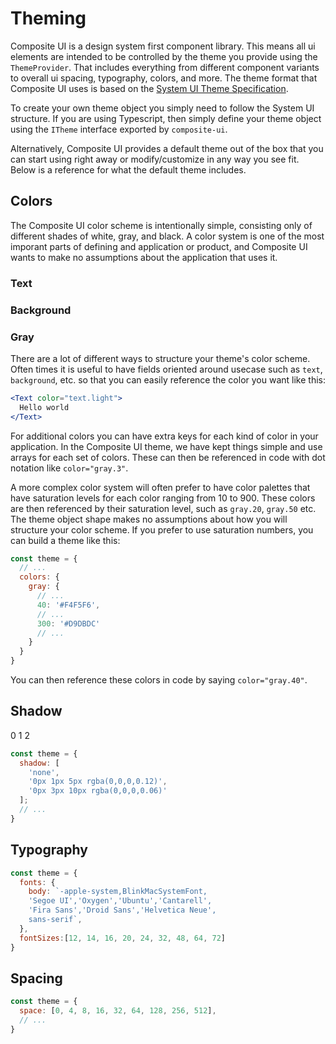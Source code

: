 
# Theming

Composite UI is a design system first component library. This means all ui elements are intended to be controlled by the 
theme you provide using the `ThemeProvider`. That includes everything from different component variants to overall ui spacing, typography, colors,
and more. The theme format that Composite UI uses is based on the [System UI Theme Specification](https://system-ui.com/theme).

To create your own theme object you simply need to follow the System UI structure. If you are using Typescript, then simply define your theme object 
using the `ITheme` interface exported by `composite-ui`.

Alternatively, Composite UI provides a default theme out of the box that you can start using right away or modify/customize in any way you see fit.
Below is a reference for what the default theme includes.

## Colors

The Composite UI color scheme is intentionally simple, consisting only of different shades of white, gray, and black. A color system is one of the most imporant 
parts of defining and application or product, and Composite UI wants to make no assumptions about the application that uses it. 

### Text

<Palette group="text"/>

### Background

<Palette group="background"/>

### Gray
<Palette group="gray"/>

There are a lot of different ways to structure your theme's color scheme. Often times it is useful to have fields oriented 
around usecase such as `text`, `background`, etc. so that you can easily reference the color you want like this:

```jsx live="true"
<Text color="text.light">
  Hello world
</Text>
```

For additional colors you can have extra keys for each kind of color in your application. In the Composite UI theme, we have kept
things simple and use arrays for each set of colors. These can then be referenced in code with dot notation like `color="gray.3"`.

A more complex color system will often prefer to have color palettes that have saturation levels for each color ranging from 10 to 900. 
These colors are then referenced by their saturation level, such as `gray.20`, `gray.50` etc. The theme object shape makes no assumptions
about how you will structure your color scheme. If you prefer to use saturation numbers, you can build a theme like this:

```js
const theme = {
  // ...
  colors: {
    gray: {
      // ...
      40: '#F4F5F6',
      // ...
      300: '#D9DBDC'
      // ...
    }
  }
}
```

You can then reference these colors in code by saying `color="gray.40"`.

## Shadow

<Flex flexWrap="wrap" width="100%">
  <Box 
    borderRadius={3} 
    height="48px" 
    width="48px" 
    boxShadow={0}
    mr={3}
    p="24px">
    <Flex 
      height="100%" 
      width="100%" 
      alignItems="center" 
      justifyContent="center">
      0
    </Flex>
  </Box>
  <Box 
    borderRadius={3} 
    height="48px" 
    width="48px" 
    boxShadow={1}
    mr={3}
    p="24px">
    <Flex 
      height="100%"
      width="100%" 
      alignItems="center" 
      justifyContent="center">
      1
    </Flex>
  </Box>
  <Box 
    borderRadius={3} 
    height="48px" 
    width="48px" 
    boxShadow={2}
    p="24px">
    <Flex 
      height="100%" 
      width="100%" 
      alignItems="center" 
      justifyContent="center">
      2
    </Flex>
  </Box>
</Flex>

```js
const theme = {
  shadow: [
    'none',
    '0px 1px 5px rgba(0,0,0,0.12)',
    '0px 3px 10px rgba(0,0,0,0.06)'
  ];
  // ...
}
```

## Typography

```js
const theme = {
  fonts: {
    body: `-apple-system,BlinkMacSystemFont,
    'Segoe UI','Oxygen','Ubuntu','Cantarell',
    'Fira Sans','Droid Sans','Helvetica Neue',
    sans-serif`,
  },
  fontSizes:[12, 14, 16, 20, 24, 32, 48, 64, 72]
}
```

## Spacing

```js
const theme = {
  space: [0, 4, 8, 16, 32, 64, 128, 256, 512],
  // ...
}
```